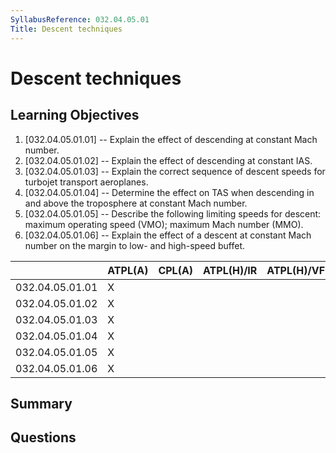 ```yaml
---
SyllabusReference: 032.04.05.01
Title: Descent techniques
---
```


# Descent techniques

## Learning Objectives

1. [032.04.05.01.01] -- Explain the effect of descending at constant Mach
   number.
2. [032.04.05.01.02] -- Explain the effect of descending at constant IAS.
3. [032.04.05.01.03] -- Explain the correct sequence of descent speeds for
   turbojet transport aeroplanes.
4. [032.04.05.01.04] -- Determine the effect on TAS when descending in and above
   the troposphere at constant Mach number.
5. [032.04.05.01.05] -- Describe the following limiting speeds for descent:
   maximum operating speed (VMO); maximum Mach number (MMO).
6. [032.04.05.01.06] -- Explain the effect of a descent at constant Mach number
   on the margin to low- and high-speed buffet.

|                 | ATPL(A) | CPL(A) | ATPL(H)/IR | ATPL(H)/VFR | CPL(H) | IR  | CBIR(A) |
| --------------- | ------- | ------ | ---------- | ----------- | ------ | --- | ------- |
| 032.04.05.01.01 | X       |        |            |             |        |     |         |
| 032.04.05.01.02 | X       |        |            |             |        |     |         |
| 032.04.05.01.03 | X       |        |            |             |        |     |         |
| 032.04.05.01.04 | X       |        |            |             |        |     |         |
| 032.04.05.01.05 | X       |        |            |             |        |     |         |
| 032.04.05.01.06 | X       |        |            |             |        |     |         |

## Summary

## Questions
